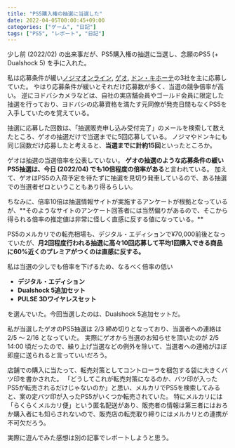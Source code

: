 ```yaml
---
title: "PS5購入権の抽選に当選した"
date: 2022-04-05T00:00:45+09:00
categories: ["ゲーム", "日記"]
tags: ["PS5", "レポート", "日記"]
---
```



少し前 (2022/02) の出来事だが、PS5購入権の抽選に当選し、念願のPS5 (+ Dualshock 5) を手に入れた。

私は応募条件が緩い[ノジマオンライン](https://online.nojima.co.jp), [ゲオ](https://geo-online.co.jp), [ドン・キホーテ](https://www.donki.com)の3社を主に応募していた。
やはり応募条件が緩いとそれだけ応募数が多く、当選の競争倍率が高い。
逆にヨドバシカメラなどは、自社の実店舗会員やゴールド会員に限定した抽選を行っており、ヨドバシの応募資格を満たす元同僚が発売日間もなくPS5を入手していたのを覚えている。

抽選に応募した回数は、「抽選販売申し込み受付完了」のメールを検索して数えたところ、ゲオの抽選だけで当選までに5回応募している。
ノジマやドンキにも同じ回数だけ応募したと考えると、**当選までに計約15回**といったところか。

ゲオは抽選の当選倍率を公表していない。
**ゲオの抽選のような応募条件の緩いPS5抽選は、今日 (2022/04) でも10倍程度の倍率がある**と言われている。
加えて、ゲオはPS5の入荷予定を待たずに抽選を見切り発車しているので、ある抽選での当選者ゼロということもあり得るらしい。

<Hint level="info">
ちなみに、倍率10倍は抽選情報サイトが実施するアンケートが根拠となっているが、**そのようなサイトのアンケート回答者には当然偏りがあるので、そこから得られる倍率の推定値は非常に怪しく直感に反する値になっている。**

PS5のメルカリでの転売相場も、デジタル・エディションで¥70,000前後となっていたが、**月2回程度行われる抽選に高々10回応募して平均1回購入できる商品に60%近くのプレミアがつくのは直感に反する。**

</Hint>

私は当選の少しでも倍率を下げるため、なるべく倍率の低い

- **デジタル・エディション**
- **Dualshock 5追加セット**
- **PULSE 3Dワイヤレスセット**

を選んでいた。今回当選したのは、Dualshock 5追加セットだ。

私が当選したゲオのPS5抽選は 2/3 締め切りとなっており、当選者への連絡は 2/5 〜 2/16 となっていた。
実際にゲオから当選のお知らせを頂いたのが 2/5 14:00 頃だったので、繰り上げ当選などの例外を除いて、当選者への連絡がほぼ即座に送られると言っていいだろう。

店舗での購入に当たって、転売対策としてコントローラを梱包する袋に大きくバツ印を書かされた。
「どうしてこれが転売対策になるのか、バツ印が入ったPS5が転売されるだけじゃないのか」と思い、メルカリでPS5を検索してみると、案の定バツ印が入ったPS5がいくつか転売されていた。
特にメルカリには「らくらくメルカリ便」という匿名配送があり、販売者の情報は第三者にはおろか購入者にも知らされないので、販売店の転売取り締りにはメルカリとの連携が不可欠だろう。

実際に遊んでみた感想は別の記事でレポートしようと思う。
